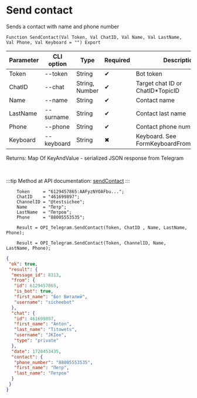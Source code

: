 ﻿---
sidebar_position: 9
---


# Send contact
 Sends a contact with name and phone number



`Function SendContact(Val Token, Val ChatID, Val Name, Val LastName, Val Phone, Val Keyboard = "") Export`

  | Parameter | CLI option | Type | Required | Description |
  |-|-|-|-|-|
  | Token | --token | String | &#x2714; | Bot token |
  | ChatID | --chat | String, Number | &#x2714; | Target chat ID or ChatID*TopicID |
  | Name | --name | String | &#x2714; | Contact name |
  | LastName | --surname | String | &#x2714; | Contact last name |
  | Phone | --phone | String | &#x2714; | Contact phone number |
  | Keyboard | --keyboard | String | &#x2716; | Keyboard. See FormKeyboardFromButtonArray |

  
  Returns:  Map Of KeyAndValue - serialized JSON response from Telegram

<br/>

:::tip
Method at API documentation: [sendContact](https://core.telegram.org/bots/api#sendcontact)
:::
<br/>


```bsl title="1C:Enterprise/OneScript code example"
    Token     = "6129457865:AAFyzNYOAFbu...";
    ChatID    = "461699897";
    ChannelID = "@testsichee";
    Name      = "Петр";
    LastName  = "Петров";
    Phone     = "88005553535";

    Result = OPI_Telegram.SendContact(Token, ChatID , Name, LastName, Phone);

    Result = OPI_Telegram.SendContact(Token, ChannelID, Name, LastName, Phone);
```
 



```json title="Result"
{
 "ok": true,
 "result": {
  "message_id": 8313,
  "from": {
   "id": 6129457865,
   "is_bot": true,
   "first_name": "Бот Виталий",
   "username": "sicheebot"
  },
  "chat": {
   "id": 461699897,
   "first_name": "Anton",
   "last_name": "Titowets",
   "username": "JKIee",
   "type": "private"
  },
  "date": 1728453435,
  "contact": {
   "phone_number": "88005553535",
   "first_name": "Петр",
   "last_name": "Петров"
  }
 }
}
```
